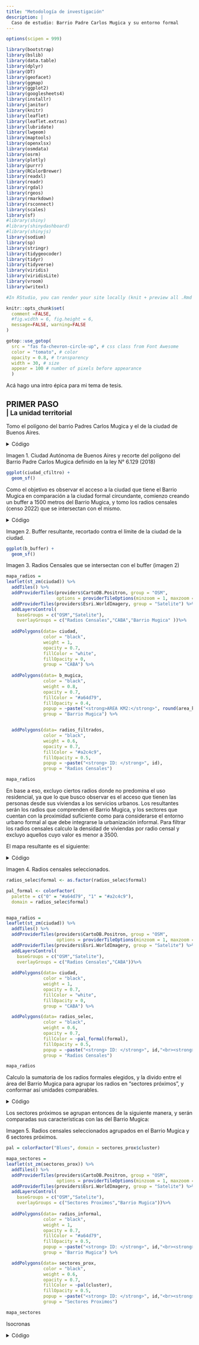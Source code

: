 ```yaml
---
title: "Metodología de investigación"
description: |
  Caso de estudio: Barrio Padre Carlos Mugica y su entorno formal
---
```


  
```r

options(scipen = 999)

library(bootstrap)
library(bslib)
library(data.table)
library(dplyr)
library(DT)
library(geofacet)
library(ggmap)
library(ggplot2)
library(googlesheets4)
library(installr)
library(janitor)
library(knitr)
library(leaflet)
library(leaflet.extras)
library(lubridate)
library(lwgeom)
library(maptools)
library(openxlsx)
library(osmdata)
library(osrm)
library(plotly)
library(purrr)
library(RColorBrewer)
library(readxl)
library(readr)
library(rgdal)
library(rgeos)
library(rmarkdown)
library(rsconnect)
library(scales)
library(sf)
#library(shiny)
#library(shinydashboard)
#library(shinyjs)
library(sodium)
library(sp)
library(stringr)
library(tidygeocoder)
library(tidyr)
library(tidyverse)
library(viridis)
library(viridisLite)
library(vroom)
library(writexl)

#In RStudio, you can render your site locally (knit + preview all .Rmd files in one fell swoop). Se puede escribir en la consola: rmarkdown::render_site()  SIEMPRE HACER ESTO PARA IMPACTAR LOS CAMBIOS EN EL SITIO!

```

```r
knitr::opts_chunk$set(
  comment =FALSE,
  #fig.width = 6, fig.height = 6, 
  message=FALSE, warning=FALSE
)
```

```r
gotop::use_gotop(
  src = "fas fa-chevron-circle-up", # css class from Font Awesome
  color = "tomato", # color
  opacity = 0.8, # transparency
  width = 30, # size
  appear = 100 # number of pixels before appearance
  )
```
<script>
function initTableSettings() {
  $('.searchable-table').each(function () {  // Only apply to tables with "searchable-table" class
    var table = $(this).DataTable();
    table.columns().every(function () {
      var column = this;
      var header = $(column.header());
      var input = $('<br><input type="text" placeholder="Filter" style="width: 75%;"/>').appendTo(header).on('keyup change', function () {
        if (column.search() !== this.value) {
          column.search(this.value).draw();
        }
      });
    });
  });
}

$(document).ready(function() {
  initTableSettings();
});
</script>


Acá hago una intro épica para mi tema de tesis.


<h2>
  PRIMER PASO </br>
  <small class="text-muted"> |  La unidad territorial </small>
</h2>

Tomo el polígono del barrio Padres Carlos Mugica y el de la ciudad de Buenos Aires.

<details><summary> Código </summary> 
```r

ciudad = st_read("data/perimetro.geojson") %>% 
  #mutate(AREAKM2 = round((AREA/1000000),2)) %>% 
  st_transform(4326)%>% 
  st_make_valid()

#colectivos_paradas = st_read("https://cdn.buenosaires.gob.ar/datosabiertos/datasets/transporte-y-obras-publicas/colectivos-paradas/paradas-de-colectivo.geojson") %>% 
#  st_transform(4326)

b_mugica_sectores = st_read("data/sector.shp")

b_mugica <- st_buffer(st_union(b_mugica_sectores), 0.5) %>%
  st_sf() %>%  # convert to sf object with geometry column
  st_transform(4326) %>%
  mutate(area_km2 = as.numeric(st_area(geometry)) / 1e6)
  
#EDITO EL POLIGONO DE LA CIUDAD PARA DESCONTARLE EL BARRIO:
ciudad_cfiltro = st_difference(ciudad, b_mugica)
```
</details>

Imagen 1. Ciudad Autónoma de Buenos Aires y recorte del polígono del Barrio Padre Carlos Mugica definido en la ley N° 6.129 (2018)

```r
ggplot(ciudad_cfiltro) +
  geom_sf()
```

Como el objetivo es observar el acceso a la ciudad que tiene el Barrio Mugica en comparación a la ciudad formal circundante, comienzo creando un buffer a 1500 metros del Barrio Mugica, y tomo los radios censales (censo 2022) que se intersectan con el mismo.

<details><summary> Código </summary> 
```r
#Creo un buffer en torno al barrio para seleccionar los radios sensales próximos:
b_buffer <- st_buffer(b_mugica, dist = 1500)

#Llamo y filtro los radios en base a ese buffer. Llamo una sola vez la base original porque es muy pesada.
#radios_censales = st_read("data/radios_censales.shp", options = "ENCODING=LATIN1")%>% 
#                    st_transform(4326) %>% 
#  filter(jur == "Ciudad Autónoma De Buenos Aires")

#st_write(radios_censales, "data/radios_censales_filtrados.geojson")

radios_censales = st_read("data/radios_censales_filtrados.geojson")

b_buffer <- st_transform(b_buffer, st_crs(radios_censales))

b_buffer = st_intersection(b_buffer,ciudad)

radios_filtrados <- st_filter(radios_censales, b_buffer)
```
</details>

Imagen 2. Buffer resultante, recortado contra el límite de la ciudad de la ciudad.

```r
ggplot(b_buffer) +
  geom_sf()
```

Imagen 3. Radios Censales que se intersectan con el buffer (imagen 2) 

```r
mapa_radios =
leaflet(st_zm(ciudad)) %>%
  addTiles() %>%
  addProviderTiles(providers$CartoDB.Positron, group = "OSM",
                   options = providerTileOptions(minzoom = 1, maxzoom = 15)) %>%
  addProviderTiles(providers$Esri.WorldImagery, group = "Satelite") %>%
  addLayersControl(
    baseGroups = c("OSM","Satelite"), 
    overlayGroups = c("Radios Censales","CABA","Barrio Mugica" ))%>% 
  
  addPolygons(data= ciudad,
              color = "black",
              weight = 1,
              opacity = 0.7,
              fillColor = "white",
              fillOpacity = 0,
              group = "CABA") %>% 
  
  addPolygons(data= b_mugica,
              color = "black",
              weight = 0.8,
              opacity = 0.7,
              fillColor = "#a64d79",
              fillOpacity = 0.4,
              popup = ~paste("<strong>AREA KM2:</strong>", round(area_km2, 3)),
              group = "Barrio Mugica") %>% 


  addPolygons(data= radios_filtrados,
              color = "black",
              weight = 0.6,
              opacity = 0.7,
              fillColor = "#a2c4c9",
              fillOpacity = 0.5,
              popup = ~paste("<strong> ID: </strong>", id),
              group = "Radios Censales") 

mapa_radios
```

En base a eso, excluyo ciertos radios donde no predomina el uso residencial, ya que lo que busco observar es el acceso que tienen las personas desde sus viviendas a los servicios urbanos. Los resultantes serán los radios que comprenden el Barrio Mugica, y los sectores que cuentan con la proximidad suficiente como para considerarse el entorno urbano formal al que debe integrarse la urbanización informal.
Para filtrar los radios censales calculo la densidad de viviendas por radio censal y excluyo aquellos cuyo valor es menor a 3500.

El mapa resultante es el siguiente:

<details><summary> Código </summary>
```r
viviendas = read_excel("data/_tmp_11601061.xlsx", sheet = "data") %>% 
  rename("viviendas" = "C1", "cod_indec" = "Código") %>% 
  mutate(cod_indec = as.character(cod_indec),
         cod_indec = paste0("0",cod_indec))

radios_viviendas = left_join(radios_filtrados, viviendas, by = "cod_indec") %>% 
  mutate(area_km2 = round(as.numeric(st_area(geometry)) / 1e6,4),
         densidad_viviendas = round(viviendas/area_km2,2)) %>% 
  filter(densidad_viviendas > 3500) %>%
  filter(!id %in% c("72473", "72474", "72419", "72418", "72557", "26526","50645","50665"))

radios_informal = st_filter(radios_viviendas, b_mugica) %>% 
  mutate(formal = "0") %>% 
  st_drop_geometry() %>% 
  select("cod_indec","formal")

radios_selec = left_join(radios_viviendas, radios_informal, by = "cod_indec") %>% 
  mutate(formal = if_else(is.na(formal), "1", formal))

```
</details>

Imagen 4. Radios censales seleccionados.

```r

radios_selec$formal <- as.factor(radios_selec$formal)

pal_formal <- colorFactor(
  palette = c("0" = "#a64d79", "1" = "#a2c4c9"),
  domain = radios_selec$formal)


mapa_radios =
leaflet(st_zm(ciudad)) %>%
  addTiles() %>%
  addProviderTiles(providers$CartoDB.Positron, group = "OSM",
                   options = providerTileOptions(minzoom = 1, maxzoom = 15)) %>%
  addProviderTiles(providers$Esri.WorldImagery, group = "Satelite") %>%
  addLayersControl(
    baseGroups = c("OSM","Satelite"), 
    overlayGroups = c("Radios Censales","CABA"))%>% 
  
  addPolygons(data= ciudad,
              color = "black",
              weight = 1,
              opacity = 0.7,
              fillColor = "white",
              fillOpacity = 0,
              group = "CABA") %>%

  addPolygons(data= radios_selec,
              color = "black",
              weight = 0.6,
              opacity = 0.7,
              fillColor = ~pal_formal(formal),
              fillOpacity = 0.5,
              popup = ~paste("<strong> ID: </strong>", id,"<br><strong>DENSIDAD VIVIENDAS:</strong>", densidad_viviendas,"<br><strong>FORMAL:</strong>", formal),
              group = "Radios Censales") 

mapa_radios
```

Calculo la sumatoria de los radios formales elegidos, y la divido entre el área del Barrio Mugica para agrupar los radios en "sectores próximos", y conformar así unidades comparables.

<details><summary> Código </summary>
```r
radios_formal = radios_selec %>% 
  filter(formal == "1")

area_formal = radios_formal %>% 
  summarise(area_km2=sum(area_km2))

cantidad_sectores_prox = area_formal$area_km2/b_mugica$area_km2

cantidad_sectores_prox

#OBTENGO LOS CENTROIDES Y SUS COORDENADAS
centros <- st_centroid(radios_formal) %>% 
  st_coordinates()

# 3. Aplicar k-means
set.seed(123)  # Para reproducibilidad
kmeans_result <- kmeans(centros, centers = 6)

# 4. Agregar los clusters al objeto original
sectores_prox = radios_formal
sectores_prox$cluster = kmeans_result$cluster

radios_informal = radios_selec %>% 
  filter(formal == "0")

```
</details>

Los sectores próximos se agrupan entonces de la siguiente manera, y serán comparadas sus características con las del Barrio Mugica:

Imagen 5. Radios censales seleccionados agrupados en el Barrio Mugica y 6 sectores próximos.

```r

pal = colorFactor("Blues", domain = sectores_prox$cluster)

mapa_sectores =
leaflet(st_zm(sectores_prox)) %>%
  addTiles() %>%
  addProviderTiles(providers$CartoDB.Positron, group = "OSM",
                   options = providerTileOptions(minzoom = 1, maxzoom = 15)) %>%
  addProviderTiles(providers$Esri.WorldImagery, group = "Satelite") %>%
  addLayersControl(
    baseGroups = c("OSM","Satelite"), 
    overlayGroups = c("Sectores Proximos","Barrio Mugica"))%>% 
  
  addPolygons(data= radios_informal,
              color = "black",
              weight = 1,
              opacity = 0.7,
              fillColor = "#a64d79",
              fillOpacity = 0.5,
              popup = ~paste("<strong> ID: </strong>", id,"<br><strong>DENSIDAD VIVIENDAS:</strong>", densidad_viviendas,"<br><strong>FORMAL:</strong>", formal),
              group = "Barrio Mugica") %>%

  addPolygons(data= sectores_prox,
              color = "black",
              weight = 0.6,
              opacity = 0.7,
              fillColor = ~pal(cluster),
              fillOpacity = 0.5,
              popup = ~paste("<strong> ID: </strong>", id,"<br><strong>DENSIDAD VIVIENDAS:</strong>", densidad_viviendas,"<br><strong>FORMAL:</strong>", formal,"<br><strong>CLUSTER:</strong>", cluster),
              group = "Sectores Proximos") 

mapa_sectores
```


Isocronas

<details><summary> Código </summary>
```r
#LLAMO A LOS SECTORES DEL BARRIO MUGICA PARA QUE LA DISTRIBUCIÓN DE LOS PUNTOS ALEATORIOS ESTÉ MÁS DISTRIBUIDA. TODA ESTA PARTE LA HAGO UNA SOLA VEZ.

#GENERO Y GUARDO LOS PTOS ALEATORIOS PORQUE SINO CADA VEZ QUE CORRO EL CODIGO, SON NUEVOS:
#puntos_aleatorios_bm <- rowwise(b_mugica_sectores) %>%
#  mutate(punto_aleatorio = st_sample(geometry, 1, type = "random")) %>% 
#  st_drop_geometry(geometry) %>% 
#  st_as_sf()

#GUARDO LOS PUNTOS PARA LLAMARLOS DESPUES:
#st_write(puntos_aleatorios_bm, "data/puntos_aleatorios_bm.geojson")

#LLAMO A LOS PUNTOS ALEATORIOS GUARDADOS DEL BARRIO MUGICA:
puntos_aleatorios_bm = st_read("data/puntos_aleatorios_bm.geojson") %>% 
  st_transform(4326) %>% 
  clean_names() %>% 
  filter(sector %in% c("CO", "SM", "YP", "PO", "IN"))

#CONSTRUYO ISOCRONAS DE 15M
#lista_isocronas_bm_15 <- lapply(puntos_aleatorios_bm$geometry, function(point) {
#  osrmIsochrone(loc = st_coordinates(point),
#                breaks = seq(from = 0, to = 15, by = 15),
#                res = 40,
#                osrm.profile = "foot")
#})

#Combino las isocronas
#isocronas15_bm = do.call(rbind, lista_isocronas_bm_15)

#st_write(isocronas15_bm, "data/isocronas15.3_bm.geojson")

isocronas15_bm = st_read("data/isocronas15.3_bm.geojson")%>% 
                    st_transform(4326) %>% 
                    #cbind(st_drop_geometry(centroides)) %>% 
                    st_make_valid()%>% 
                    mutate(id = row_number())
```
</details>



